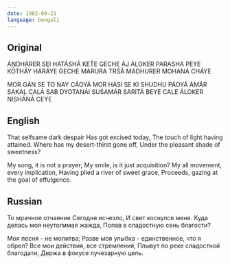 ```yaml
---
date: 1982-09-21
language: bengali
---
```


## Original

ÁṊDHÁRER SEI HATÁSHÁ
KET́E GECHE ÁJ
ÁLOKER PARASHA PEYE
KOTHÁY HÁRÁYE GECHE MARURA TRŚÁ
MADHURER MOHANA CHÁYE

MOR GÁN SE TO NAY CÁOYÁ
MOR HÁSI SE KI SHUDHU PÁOYÁ
ÁMÁR SAKAL CALÁ SAB DYOTANÁI
SUŚAMÁR SARITÁ BEYE
CALE ÁLOKER NISHÁNÁ CEYE

## English

That selfsame dark despair
Has got excised today,
The touch of light having attained.
Where has my desert-thirst gone off,
Under the pleasant shade of sweetness?

My song, it is not a prayer;
My smile, is it just acquisition?
My all movement, every implication,
Having plied a river of sweet grace,
Proceeds, gazing at the goal of effulgence.

## Russian

То мрачное отчаяние
Сегодня исчезло,
И свет коснулся меня.
Куда делась моя неутолимая жажда,
Попав в сладостную сень благости?

Моя песня - не молитва;
Разве моя улыбка - единственное, что я обрел?
Все мои действия, все стремления,
Плывут по реке сладостной благодати,
Держа в фокусе лучезарную цель.
